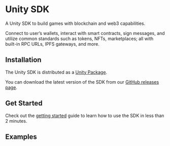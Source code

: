 
# Unity SDK

A Unity SDK to build games with blockchain and web3 capabilities.

Connect to user&rsquo;s wallets, interact with smart contracts, sign
messages, and utilize common standards such as tokens, NFTs, marketplaces; all with built-in RPC URLs, IPFS gateways, and more.

<OpenSourceCard
	title="Unity SDK"
	href="https://github.com/egiftcard/unity-sdk"
	isLibrary={false}
/>

## Installation

The Unity SDK is distributed as a [Unity Package](https://docs.unity3d.com/Manual/PackagesList.html).

You can download the latest version of the SDK from our [GitHub releases page](https://github.com/egiftcard/unity-sdk/releases).

## Get Started

Check out the [getting started](/unity/getting-started) guide to learn how to use the SDK in less than 2 minutes.

<ArticleIconCard
	href="/unity/getting-started"
	icon={GraduationCap}
	title="Get started with the Unity SDK"
/>

## Examples

<Grid>

<ArticleCard
	title="Web3 Warriors"
	description="Demo — Epic Onchain Survival Game Built in 3 Weeks. Multichain, Signless, Gasless."
	href="https://web3warriors.egiftcard.cc/"
/>

<ArticleCard
	title="Take Flight!"
	description="Starter Template — Endless Runner Featuring Showcasing Seamless Onboarding."
	href="https://github.com/egiftcard-example/unity-take-flight/"
/>

<ArticleCard
	title="Blockventure"
	description="Starter Template — Blockchain RPG with Gathering, Shopping and Trading."
	href="https://github.com/egiftcard-example/unity-blockventure"
/>

<ArticleCard
	title="Unity IAP Meets Blockchain"
	description="Guide — Enhancing Unity IAP with Blockchain Interactions. Frontend and Backend Integration."
	href="https://blog.egiftcard.cc/guides/enhancing-unity-iap-with-blockchain-interactions/"
/>

<ArticleCard
	title="Pioneer"
	description="Example Template — Granting signing access to an app with account abstraction to sponsor gas fees"
	href="https://github.com/egiftcard-example/unity-pioneer"
/>

<ArticleCard
	title="Prefab Scene"
	description="GitHub — Example Scene Showcasing Various Examples, Part of the Unity SDK."
	href="https://github.com/egiftcard/unity-sdk?tab=readme-ov-file#prefab-examples"
/>

</Grid>
